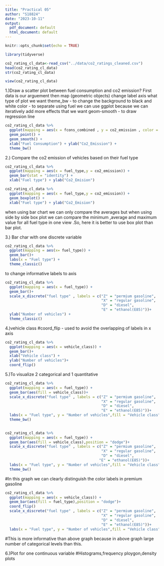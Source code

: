 ---
title: "Practical 05"
author: "S18824"
date: "2023-10-11"
output:
  pdf_document: default
  html_document: default
---

```{r setup, include=FALSE}
knitr::opts_chunk$set(echo = TRUE)
```

```{r}
library(tidyverse)
```
```{r}
co2_rating_cl_data<-read_csv("../data/co2_ratings_cleaned.csv")
head(co2_rating_cl_data)
str(co2_rating_cl_data)
```
```{r}
view(co2_rating_cl_data)
```

1.)Draw a scatter plot between fuel consumption and co2 emission?
First data is our arguement
then map (geometric objects)
change label axis
what type of plot we want
theme_bw - to change the background to black and white
color - to separate using fuel
we can use ggplot because we can iteratively add more effects that we want
geom-smooth - to draw regression line

```{r}
co2_rating_cl_data %>% 
  ggplot(mapping = aes(x = fcons_combined , y = co2_emission , color = fuel_type)) + 
  geom_point() +
  geom_smooth() +
  xlab("Fuel Consumption") + ylab("Co2_Emission") +
  theme_bw()
```

2.) Compare the co2 emission of vehicles based on their fuel type
```{r}
co2_rating_cl_data %>%
  ggplot(mapping = aes(x = fuel_type,y = co2_emission)) + 
  geom_bar(stat = "identity") +
  xlab("Fuel type") + ylab("Co2_Emision")
```
```{r}
co2_rating_cl_data %>%
  ggplot(mapping = aes(x = fuel_type,y = co2_emission)) + 
  geom_boxplot() +
  xlab("Fuel type") + ylab("Co2_Emision")
```
when using bar chart we can only compare the averages but when using side by side box plot we can compare the minimum ,average and maximum value for all fuel type in one view .So, here it is better to use box plot than bar plot.

3.) Bar char with one discrete variable
```{r}
co2_rating_cl_data %>%
  ggplot(mapping = aes(x= fuel_type)) +
  geom_bar()+
  labs(x = "Fuel type") +
  theme_classic()
```
to change informative labels to axis
```{r}
co2_rating_cl_data %>%
  ggplot(mapping = aes(x = fuel_type)) +
  geom_bar()+
  scale_x_discrete("fuel type" , labels = c("Z" = "permium gasoline",
                                            "X" = "regular gasoline",
                                            "D" = "diesel",
                                            "E" = "ethanol(E85)"))+
  ylab("Number of vehicles") +
  theme_classic()
```
4.)vehicle class
#coord_flip - used to avoid the overlapping of labels in x axis
```{r}
co2_rating_cl_data %>%
  ggplot(mapping = aes(x = vehicle_class)) +
  geom_bar()+
  xlab("Vehicle class") +
  ylab("Number of vehicles")+
  coord_flip()
```

5.)To visualize 2 categorical and 1 quantitative
```{r}
co2_rating_cl_data %>%
  ggplot(mapping = aes(x = fuel_type)) +
  geom_bar(aes(fill = vehicle_class))+
  scale_x_discrete("fuel type" , labels = c("Z" = "permium gasoline",
                                            "X" = "regular gasoline",
                                            "D" = "diesel",
                                            "E" = "ethanol(E85)"))+
  labs(x = "Fuel type", y = "Number of vehicles",fill = "Vehicle class") + 
  theme_bw()
  
```
```{r}
co2_rating_cl_data %>%
  ggplot(mapping = aes(x = fuel_type)) +
  geom_bar(aes(fill = vehicle_class),position = "dodge")+
  scale_x_discrete("fuel type" , labels = c("Z" = "permium gasoline",
                                            "X" = "regular gasoline",
                                            "D" = "diesel",
                                           "E" = "ethanol(E85)"))+
  labs(x = "Fuel type", y = "Number of vehicles",fill = "Vehicle class")+
  theme_bw()
```
#In this graph we can clearly distinguish the color labels in premium gasoline
```{r}
co2_rating_cl_data %>%
  ggplot(mapping = aes(x = vehicle_class)) +
  geom_bar(aes(fill = fuel_type),position = "dodge")+
  coord_flip()
  scale_x_discrete("fuel type" , labels = c("Z" = "permium gasoline",
                                            "X" = "regular gasoline",
                                            "D" = "diesel",
                                            "E" = "ethanol(E85)"))+
  labs(x = "Fuel type", y = "Number of vehicles",fill = "Vehicle class") 
```
#This is more informative than above graph because in above graph large number of categorical levels than this.

6.)Plot for one continuous variable
#Histograms,frequency ploygon,density plots
```{r}

```

